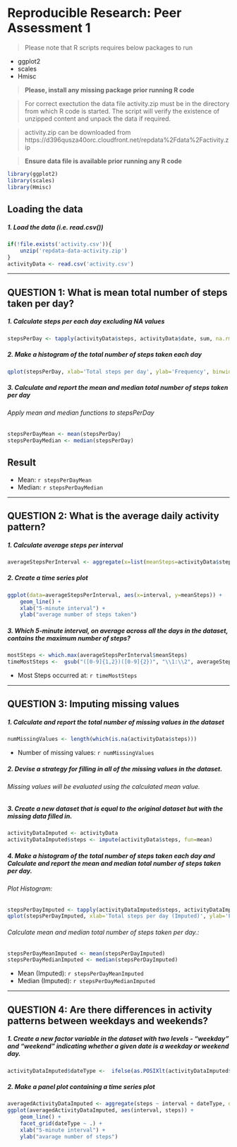 # Reproducible Research: Peer Assessment 1
> Please note that R scripts requires below packages to run

* ggplot2
* scales
* Hmisc

>**Please, install any missing package prior running R code**

> For correct exectution the data file activity.zip must be in the directory
> from which R code is started. The script will verify the existence of unzipped
> content and unpack the data if required.

> activity.zip can be downloaded from https://d396qusza40orc.cloudfront.net/repdata%2Fdata%2Factivity.zip

>**Ensure data file is available prior running any R code**
```r
library(ggplot2)
library(scales)
library(Hmisc)
```

## Loading the data
##### 1. Load the data (i.e. read.csv())
```r
if(!file.exists('activity.csv')){
    unzip('repdata-data-activity.zip')
}
activityData <- read.csv('activity.csv')
```
-----

## QUESTION 1: What is mean total number of steps taken per day?
##### 1. Calculate steps per each day excluding NA values 
```r
stepsPerDay <- tapply(activityData$steps, activityData$date, sum, na.rm=TRUE)
```

##### 2. Make a histogram of the total number of steps taken each day
```r
qplot(stepsPerDay, xlab='Total steps per day', ylab='Frequency', binwidth = 500) + geom_histogram(colour="black", fill="grey", binwidth = 500)
```

##### 3. Calculate and report the mean and median total number of steps taken per day
###### Apply mean and median functions to stepsPerDay  
```r
stepsPerDayMean <- mean(stepsPerDay)
stepsPerDayMedian <- median(stepsPerDay)
```
## Result
* Mean: `r stepsPerDayMean`
* Median:  `r stepsPerDayMedian`

-----

## QUESTION 2: What is the average daily activity pattern?

##### 1. Calculate average steps per interval
```r
averageStepsPerInterval <- aggregate(x=list(meanSteps=activityData$steps), by=list(interval=activityData$interval), FUN=mean, na.rm=TRUE)
```

##### 2. Create a time series plot
```r
ggplot(data=averageStepsPerInterval, aes(x=interval, y=meanSteps)) +
    geom_line() +
    xlab("5-minute interval") +
    ylab("average number of steps taken")
```

##### 3. Which 5-minute interval, on average across all the days in the dataset, contains the maximum number of steps?
```r
mostSteps <- which.max(averageStepsPerInterval$meanSteps)
timeMostSteps <-  gsub("([0-9]{1,2})([0-9]{2})", "\\1:\\2", averageStepsPerInterval[mostSteps,'interval'])
```

* Most Steps occurred at: `r timeMostSteps`

----

## QUESTION 3: Imputing missing values
##### 1. Calculate and report the total number of missing values in the dataset 
```r
numMissingValues <- length(which(is.na(activityData$steps)))
```

* Number of missing values: `r numMissingValues`

##### 2. Devise a strategy for filling in all of the missing values in the dataset.

###### Missing values will be evaluated using the calculated mean value.

##### 3. Create a new dataset that is equal to the original dataset but with the missing data filled in.
```r
activityDataImputed <- activityData
activityDataImputed$steps <- impute(activityData$steps, fun=mean)
```


##### 4. Make a histogram of the total number of steps taken each day and Calculate and report the mean and median total number of steps taken per day.

###### Plot Histogram:

```r
stepsPerDayImputed <- tapply(activityDataImputed$steps, activityDataImputed$date, sum)
qplot(stepsPerDayImputed, xlab='Total steps per day (Imputed)', ylab='Frequency', binwidth = 500) + geom_histogram(colour="black", fill="grey", binwidth = 500)
```

###### Calculate mean and median total number of steps taken per day.:
```r
stepsPerDayMeanImputed <- mean(stepsPerDayImputed)
stepsPerDayMedianImputed <- median(stepsPerDayImputed)
```
* Mean (Imputed): `r stepsPerDayMeanImputed`
* Median (Imputed):  `r stepsPerDayMedianImputed`


----

## QUESTION 4: Are there differences in activity patterns between weekdays and weekends?
##### 1. Create a new factor variable in the dataset with two levels - "weekday" and "weekend" indicating whether a given date is a weekday or weekend day.

```r
activityDataImputed$dateType <-  ifelse(as.POSIXlt(activityDataImputed$date)$wday %in% c(0,6), 'weekend', 'weekday')
```

##### 2. Make a panel plot containing a time series plot

```r
averagedActivityDataImputed <- aggregate(steps ~ interval + dateType, data=activityDataImputed, mean)
ggplot(averagedActivityDataImputed, aes(interval, steps)) + 
    geom_line() + 
    facet_grid(dateType ~ .) +
    xlab("5-minute interval") + 
    ylab("avarage number of steps")
```

